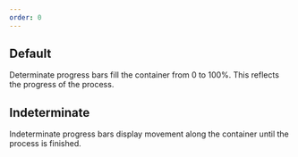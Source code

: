 ```yaml
---
order: 0
---
```



## Default

Determinate progress bars fill the container from 0 to 100%. This reflects the progress of the process.

<Example Component={ProgressBarDefaultExample} packageName="@atlaskit/progress-bar" />

## Indeterminate

Indeterminate progress bars display movement along the container until the process is finished.

<Example Component={ProgressBarIndeterminateExample} packageName="@atlaskit/progress-bar" />
